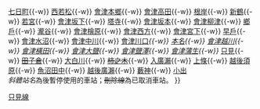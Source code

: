 {{鐵道路線
|模板名稱 = 只見線
|名稱 = [[File:JR logo (east).svg|25px|東日本旅客鐵道|link=東日本旅客鐵道]] [[只見線]]
|代表色 = #008dd1
|車站列表 = {{nowrap begin}}[[會津若松站|會津若松]]{{-w}} [[七日町站|七日町]]{{-w}} [[西若松站|西若松]]{{-w}} [[會津本鄉站|會津本鄉]]{{-w}} [[會津高田站|會津高田]]{{-w}} [[根岸站 (福島縣)|根岸]]{{-w}} [[新鶴站|新鶴]]{{-w}} [[若宮站|若宮]]{{-w}} [[會津坂下站|會津坂下]]{{-w}} [[塔寺站|塔寺]]{{-w}} [[會津坂本站|會津坂本]]{{-w}} [[會津柳津站|會津柳津]]{{-w}} [[鄉戶站|鄉戶]]{{-w}} [[瀧谷站 (福島縣)|瀧谷]]{{-w}} [[會津檜原站|會津檜原]]{{-w}} [[會津西方站|會津西方]]{{-w}} [[會津宮下站|會津宮下]]{{-w}} [[早戶站|早戶]]{{-w}} [[會津水沼站|會津水沼]]{{-w}} [[會津中川站|會津中川]]{{-w}} [[會津川口站|會津川口]]''{{-w}} [[本名站|本名]]{{-w}} [[會津越川站|會津越川]]{{-w}} [[會津橫田站|會津橫田]]{{-w}} [[會津大鹽站|會津大鹽]]{{-w}} [[會津鹽澤站|會津鹽澤]]{{-w}} [[會津蒲生站|會津蒲生]]{{-w}}'' [[只見站|只見]]{{-w}} <del>[[田子倉站|田子倉]]</del>{{-w}} [[大白川站|大白川]]{{-w}} <del>[[柿之木站|柿之木]]</del>{{-w}} [[入廣瀨站|入廣瀨]]{{-w}} [[上條站 (新潟縣)|上條]]{{-w}} [[越後須原站|越後須原]]{{-w}} [[魚沼田中站|魚沼田中]]{{-w}} [[越後廣瀨站|越後廣瀨]]{{-w}} [[藪神站|藪神]]{{-w}} [[小出站|小出]]<br />''斜體站名''為{{link-ja|2011年7月新潟、福島豪雨|平成23年7月新潟・福島豪雨}}後暫停使用的車站；<del>刪除線</del>為已取消車站。{{nowrap end}}
}}<noinclude>
[[Category:東日本旅客鐵道路線模板|只見線]]
</noinclude>